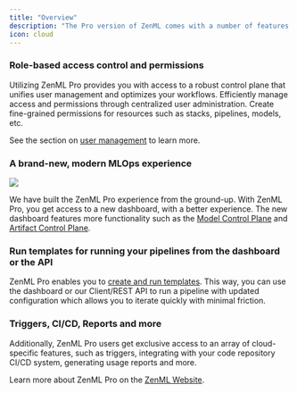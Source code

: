 ```yaml
---
title: "Overview"
description: "The Pro version of ZenML comes with a number of features that expand the functionality of the Open Source product"
icon: cloud
---
```


### Role-based access control and permissions

Utilizing ZenML Pro provides you with access to a robust control plane that unifies user management and optimizes your workflows. Efficiently manage access and permissions through centralized user administration. Create fine-grained permissions for resources such as stacks, pipelines, models, etc.

See the section on [user management](/versions/0.66.0/getting-started/zenml-pro/user-management) to learn more.

### A brand-new, modern MLOps experience
<Frame caption="Walkthrough of ZenML Model Control Plane">
  <img src="/_assets/Fmcp_walkthrough.gif"/>
</Frame>


We have built the ZenML Pro experience from the ground-up. With ZenML Pro, you get access to a new dashboard, with a better experience. The new dashboard features more functionality such as the [Model Control Plane](/user-guide/guides/starter-guide/track-ml-models) and [Artifact Control Plane](/user-guide/guides/starter-guide/manage-artifacts).

### Run templates for running your pipelines from the dashboard or the API

ZenML Pro enables you to [create and run templates](/versions/0.66.0/how-to/create-and-run-templates). This way, you can use the dashboard or our Client/REST API to run a pipeline with updated configuration which allows you to iterate quickly with minimal friction.

### Triggers, CI/CD, Reports and more

Additionally, ZenML Pro users get exclusive access to an array of cloud-specific features, such as triggers, integrating with your code repository CI/CD system, generating usage reports and more.

Learn more about ZenML Pro on the [ZenML Website](https://zenml.io/pro).
